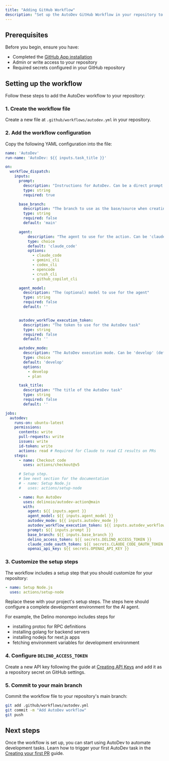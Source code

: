 ```yaml
---
title: "Adding GitHub Workflow"
description: "Set up the AutoDev GitHub Workflow in your repository to automate development tasks"
---
```


## Prerequisites

Before you begin, ensure you have:
- Completed the [GitHub App installation](/autodev/getting-started/github-app)
- Admin or write access to your repository
- Required secrets configured in your GitHub repository

## Setting up the workflow

Follow these steps to add the AutoDev workflow to your repository:

### 1. Create the workflow file

Create a new file at `.github/workflows/autodev.yml` in your repository.

### 2. Add the workflow configuration

Copy the following YAML configuration into the file:

```yaml
name: 'AutoDev'
run-name: 'AutoDev: ${{ inputs.task_title }}'

on:
  workflow_dispatch:
    inputs:
      prompt:
        description: "Instructions for AutoDev. Can be a direct prompt or custom template."
        type: string
        required: true

      base_branch:
        description: "The branch to use as the base/source when creating new branches (defaults to repository default branch)"
        type: string
        required: false
        default: 'main'

      agent:
          description: "The agent to use for the action. Can be 'claude_code', 'gemini_cli', 'codex_cli' or 'opencode'"
          type: choice
          default: 'claude_code'
          options:
            - claude_code
            - gemini_cli
            - codex_cli
            - opencode
            - crush_cli
            - github_copilot_cli

      agent_model:
        description: "The (optional) model to use for the agent"
        type: string
        required: false
        default: ''


      autodev_workflow_execution_token:
        description: "The token to use for the AutoDev task"
        type: string
        required: false
        default: ''

      autodev_mode:
        description: "The AutoDev execution mode. Can be 'develop' (default) or 'plan' (for task graph planning)"
        type: choice
        default: 'develop'
        options:
          - develop
          - plan

      task_title:
        description: "The title of the AutoDev task"
        type: string
        required: false
        default: ''

jobs:
  autodev:
    runs-on: ubuntu-latest
    permissions:
      contents: write
      pull-requests: write
      issues: write
      id-token: write
      actions: read # Required for Claude to read CI results on PRs
    steps:
      - name: Checkout code
        uses: actions/checkout@v5

      # Setup step.
      # See next section for the documentation
      # - name: Setup Node.js
      #   uses: actions/setup-node

      - name: Run AutoDev
        uses: delinoio/autodev-action@main
        with:
          agent: ${{ inputs.agent }}
          agent_model: ${{ inputs.agent_model }}
          autodev_mode: ${{ inputs.autodev_mode }}
          autodev_workflow_execution_token: ${{ inputs.autodev_workflow_execution_token }}
          prompt: ${{ inputs.prompt }}
          base_branch: ${{ inputs.base_branch }}
          delino_access_token: ${{ secrets.DELINO_ACCESS_TOKEN }}
          claude_code_oauth_token: ${{ secrets.CLAUDE_CODE_OAUTH_TOKEN }}
          openai_api_key: ${{ secrets.OPENAI_API_KEY }}
```

### 3. Customize the setup steps

The workflow includes a setup step that you should customize for your repository:

```yaml
- name: Setup Node.js
  uses: actions/setup-node
```

Replace these with your project's setup steps. The steps here should configure a complete development environment for the AI agent.

<Info>

For example, the Delino monorepo includes steps for

 - installing protoc for RPC definitions
 - installing golang for backend servers
 - installing nodejs for next.js apps
 - fetching environment variables for development environment

</Info>


### 4. Configure `DELINO_ACCESS_TOKEN`

Create a new API key following the guide at [Creating API Keys](/core/api-keys/creation) and add it as a repository secret on GitHub settings.

### 5. Commit to your main branch

Commit the workflow file to your repository's main branch:

```bash
git add .github/workflows/autodev.yml
git commit -m "Add AutoDev workflow"
git push
```

## Next steps

Once the workflow is set up, you can start using AutoDev to automate development tasks. Learn how to trigger your first AutoDev task in the [Creating your first PR](/autodev/getting-started/first-pr) guide.

